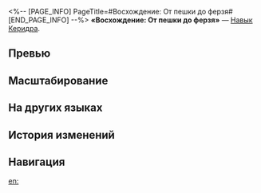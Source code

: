 <%-- [PAGE_INFO]
PageTitle=#Восхождение: От пешки до ферзя#
[END_PAGE_INFO] --%>
{{Навык Инфобокс
|Название         = Восхождение: От пешки до ферзя
|Изображение      = Навык Восхождение: От пешки до ферзя.png
|Персонаж         = Керидра
|Тип              = Навык
|Тэг              = Поддержка
|УронСтойк        = 
|ЭнергияГен       = 30
|Энергия          = 
|Длительность     = 
|Описание         = Накладывает на выбранного персонажа статус Боевые заслуги и получает 1 ед. заряда до макс. 8 ед. Когда заряд достигает 6 ед., имеющийся у персонажа статус Боевые заслуги автоматически усиливается до статуса Воинский титул и снимает имеющиеся у персонажа {{Доп эффект|эффекты контроля}}. Наличие у персонажа статуса Воинский титул также считается наличием статуса Боевые заслуги. Наносимый навыком персонажа со статусом Воинский титул крит. урон повышается на {{Цвет|Выделенный|36%—79,2%}}, его {{Доп эффект|пробитие всех типов сопротивления}} повышается на {{Цвет|Выделенный|8%—10,4%}}. Использование навыка на противнике активирует {{Доп эффект|Внезапную атаку}}. После окончания {{Доп эффект|Внезапная атака}} расходует 6 ед. заряда и превращает статус Воинский титул обратно в статус Боевые заслуги.
|Свойство1        = 
|Масштабирование1 = 
}}
'''«Восхождение: От пешки до ферзя»''' — [[Навык]] [[Керидра]].

==Превью==
{{Превью
|Файл = Восхождение: От пешки до ферзя Превью
}}

==Масштабирование==
{{Масштабирование навыка
|36%;39.6%;43.2%;46.8%;50.4%;54%;58.5%;63%;67.5%;72%;75.6%;79.2%;82.8%;86.4%;90%
|8%;8.2%;8.4%;8.6%;8.8%;9%;9.25%;9.5%;9.75%;10%;10.2%;10.4%;10.6%;10.8%;11%
}}

==На других языках==
{{На других языках
|en   = Pawn's Promotion
|zhs  = 升变，士皆可帅
|zht  = 升變，士皆可帥
|ja   = {{Rubi|名|な}}を{{Rubi|馳|は}}せよ、{{Rubi|歩兵|ほへい}}も{{Rubi|将|しょう}}の{{Rubi|器|うつわ}}
|ko   = 프로모션, 지휘관의 자질
|es   = Promoción a reina
|fr   = Promotion en reine
|ru   = Восхождение: От пешки до ферзя
|th   = Pawn's Promotion
|vi   = Phong Cấp: Binh Tốt Hóa Tướng
|de   = Krönung des Bauern
|id   = Pawn's Promotion
|pt   = Promoção do Peão
}}

==История изменений==
{{История изменений|3.5}}

==Навигация==
{{Навык Навбокс|Керидра}}

[[en:]]